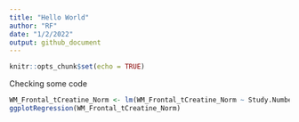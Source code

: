 ```yaml
---
title: "Hello World"
author: "RF"
date: "1/2/2022"
output: github_document
---
```


```r
knitr::opts_chunk$set(echo = TRUE)
```

Checking some code
```r
WM_Frontal_tCreatine_Norm <- lm(WM_Frontal_tCreatine_Norm ~ Study.Number, data = na.omit(serial_2_mld_mibi_regression))
ggplotRegression(WM_Frontal_tCreatine_Norm)
```

